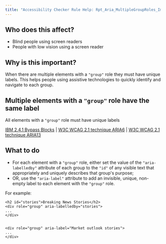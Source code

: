```yaml
---
title: "Accessibility Checker Rule Help: Rpt_Aria_MultipleGroupRoles_Implicit"
---
```


<div className="toolHelp">
<Row>
<Column colLg={5} colMd={3} colSm={4} className="toolLeft">

## Who does this affect?

* Blind people using screen readers
* People with low vision using a screen reader

## Why is this important?

When there are multiple elements with a `"group"` role they must have unique labels. This helps people using assistive technologies to quickly identify and navigate to each group.

</Column>
<Column colLg={11} colMd={5} colSm={4} className="toolMain">

<div id="locLevel"></div>

## Multiple elements with a `"group"` role have the same label
All elements with a `"group"` role must have unique labels

[IBM 2.4.1 Bypass Blocks](http://www.ibm.com/able/guidelines/ci162/bypass_blocks.html) | [W3C WCAG 2.1 technique ARIA6](https://www.w3.org/WAI/WCAG21/Techniques/aria/ARIA6) |  [W3C WCAG 2.1 technique ARIA13](https://www.w3.org/WAI/WCAG21/Techniques/aria/ARIA13)

<div id="locSnippet"></div>

## What to do

* For each element with a `"group"` role, either set the value of the `"aria-labelledby"` attribute of each group to the `"id"` of any visible text that appropriately and uniquely describes that group's purpose;
* OR, use the `"aria-label"` attribute to add an invisible, unique, non-empty label to each element with the `"group"` role.

For example:
```
<h2 id="stories">Breaking News Stories</h2>
<div role="group" aria-labelledby="stories">
...
</div>


<div role="group" aria-label="Market outlook stories">
...
</div>
```


</Column>
</Row>
</div>
